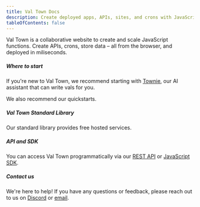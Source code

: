 ```yaml
---
title: Val Town Docs
description: Create deployed apps, APIs, sites, and crons with JavaScript
tableOfContents: false
---
```



Val Town is a collaborative website to create and scale JavaScript functions. Create APIs, crons, store data – all from the browser, and deployed in miliseconds.

<CardGrid>
  <LinkCard
    title="What is a val?"
    description="Learn about the 4 types of vals: Script, HTTP, Cron, and Email"
    href="/vals/"
  />
  <LinkCard
    title="What is a project?"
    description="Groups of vals, files, and folders, versioned together"
    href="/projects/"
  />
</CardGrid>

##### Where to start

If you're new to Val Town, we recommend starting with [Townie](https://www.val.town/townie), our AI assistant that can write vals for you.

We also recommend our quickstarts.

<CardGrid>
  <LinkCard
    title="Your first HTTP val"
    description="Create a link in bio website"
    href="/quickstarts/first-website"
  />
  <LinkCard
    title="Your first cron val"
    description="Send yourself a daily weather email"
    href="/quickstarts/first-cron"
  />
</CardGrid>

##### Val Town Standard Library

Our standard library provides free hosted services.

<CardGrid>
  <LinkCard
    title="SQLite"
    description="Store and retrieve structured data"
    href="/std/sqlite"
  />
  <LinkCard
    title="Blob Storage"
    description="Store and retrieve any data"
    href="/std/blob"
  />
  <LinkCard
    title="OpenAI"
    description="Use the OpenAI API"
    href="/std/openai"
  />
  <LinkCard title="Email" description="Send emails" href="/std/email" />
  <LinkCard
    title="Proxied Fetch"
    description="Make requests from anonymous IP addresses"
    href="/std/fetch"
  />
</CardGrid>

##### API and SDK

You can access Val Town programmatically via our [REST API](/api/) or [JavaScript SDK](/api/sdk).

##### Contact us

We're here to help! If you have any questions or feedback, please reach out to us on [Discord](https://discord.gg/dHv45uN5RY) or [email](mailto:docs-help@val.town).
